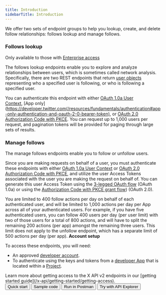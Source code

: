 ---
title: Introduction
sidebarTitle: Introduction
---


We offer two sets of endpoint groups to help you lookup, create, and delete follow relationships: follows lookup and manage follows.
 

### Follows lookup

Only available to those with [Enterprise access](/x-api/getting-started/about-x-api)

The follows lookup endpoints enable you to explore and analyze relationships between users, which is sometimes called network analysis. Specifically, there are two REST endpoints that return [user objects](/x-api/fundamentals/data-dictionary#user) representing who a specified user is following, or who is following a specified user.

You can authenticate this endpoint with either [OAuth 1.0a User Context](https://developer.twitter.com/resources/fundamentals/authentication), [App only](https://developer.twitter.com(/resources/fundamentals/authentication#app-only-authentication-and-oauth-2-0-bearer-token), or [OAuth 2.0 Authorization Code with PKCE](resources/fundamentals/authentication#oauth-2-0-authorization-code-flow-with-pkce-2). You can request up to 1,000 users per request, and pagination tokens will be provided for paging through large sets of results.
 

### Manage follows

The manage follows endpoints enable you to follow or unfollow users.

Since you are making requests on behalf of a user, you must authenticate these endpoints with either [OAuth 1.0a User Context](https://developer.twitter.com/resources/fundamentals/authentication) or [OAuth 2.0 Authorization Code with PKCE](resources/fundamentals/authentication#oauth-2-0-authorization-code-flow-with-pkce-2), and utilize the user Access Tokens associated with the user you are making the request on behalf of. You can generate this user Access Token using the [3-legged OAuth flow](/resources/fundamentals/authentication#obtaining-access-tokens-using-3-legged-oauth-flow) (OAuth 1.0a) or using the [Authorization Code with PKCE grant flow](/resources/fundamentals/authentication#how-to-connect-to-endpoints-using-oauth-2-0-authorization-code-flow-with-pkce)) (OAuth 2.0).

You are limited to 400 follow actions per day on behalf of each authenticated user, and will be limited to 1,000 actions per day per App across all of your authenticated users. For example, if you have five authenticated users, you can follow 400 users per day (per user limit) with two of those users for a total of 800 actions, and will have to split the remaining 200 actions (per app) amongst the remaining three users. This limit does not apply to the unfollow endpoint, which has a separate limit of 500 actions per day (per app).
<Note>
**Account setup**

To access these endpoints, you will need:

* An approved [developer account](https://developer.x.com/en/portal/petition/essential/basic-info).
* To authenticate using the keys and tokens from a [developer App](/resources/fundamentals/developer-apps) that is located within a [Project](/resources/fundamentals/projects). 
</Note>
Learn more about getting access to the X API v2 endpoints in our [getting started guide](/x-api/getting-started/getting-access).
<div class="flex space-x-2">
<Button href="https://developer.x.com/en/docs/twitter-api/users/follows/quick-start.html">
  Quick start
</Button>
<Button href="https://github.com/xdevplatform/Twitter-API-v2-sample-code">
  Sample code
</Button>
<Button href="https://t.co/twitter-api-postman">
 Run in Postman
</Button>
<Button href="https://developer.twitter.com/apitools/api?endpoint=%2F2%2Fusers%2F%7Bid%7D%2Ffollowers&method=get">
  Try with API Explorer
</Button>
</div>